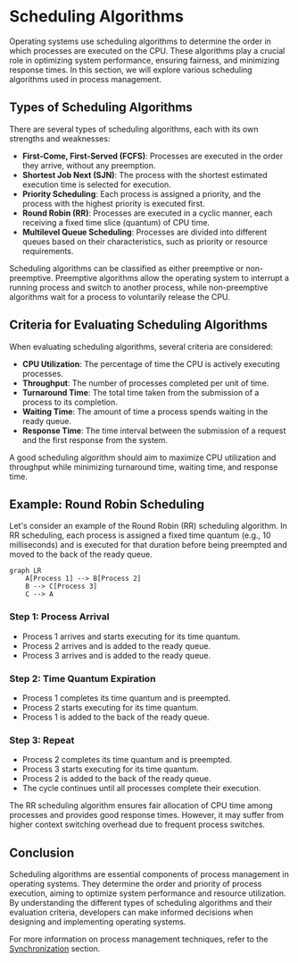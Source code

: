 
# Scheduling Algorithms

Operating systems use scheduling algorithms to determine the order in which processes are executed on the CPU. These algorithms play a crucial role in optimizing system performance, ensuring fairness, and minimizing response times. In this section, we will explore various scheduling algorithms used in process management.

## Types of Scheduling Algorithms

There are several types of scheduling algorithms, each with its own strengths and weaknesses:

- **First-Come, First-Served (FCFS)**: Processes are executed in the order they arrive, without any preemption.
- **Shortest Job Next (SJN)**: The process with the shortest estimated execution time is selected for execution.
- **Priority Scheduling**: Each process is assigned a priority, and the process with the highest priority is executed first.
- **Round Robin (RR)**: Processes are executed in a cyclic manner, each receiving a fixed time slice (quantum) of CPU time.
- **Multilevel Queue Scheduling**: Processes are divided into different queues based on their characteristics, such as priority or resource requirements.

<Callout type="info">
Scheduling algorithms can be classified as either preemptive or non-preemptive. Preemptive algorithms allow the operating system to interrupt a running process and switch to another process, while non-preemptive algorithms wait for a process to voluntarily release the CPU.
</Callout>

## Criteria for Evaluating Scheduling Algorithms

When evaluating scheduling algorithms, several criteria are considered:

- **CPU Utilization**: The percentage of time the CPU is actively executing processes.
- **Throughput**: The number of processes completed per unit of time.
- **Turnaround Time**: The total time taken from the submission of a process to its completion.
- **Waiting Time**: The amount of time a process spends waiting in the ready queue.
- **Response Time**: The time interval between the submission of a request and the first response from the system.

A good scheduling algorithm should aim to maximize CPU utilization and throughput while minimizing turnaround time, waiting time, and response time.

## Example: Round Robin Scheduling

Let's consider an example of the Round Robin (RR) scheduling algorithm. In RR scheduling, each process is assigned a fixed time quantum (e.g., 10 milliseconds) and is executed for that duration before being preempted and moved to the back of the ready queue.

```mermaid
graph LR
    A[Process 1] --> B[Process 2]
    B --> C[Process 3]
    C --> A
```

<Steps>

### Step 1: Process Arrival
- Process 1 arrives and starts executing for its time quantum.
- Process 2 arrives and is added to the ready queue.
- Process 3 arrives and is added to the ready queue.

### Step 2: Time Quantum Expiration
- Process 1 completes its time quantum and is preempted.
- Process 2 starts executing for its time quantum.
- Process 1 is added to the back of the ready queue.

### Step 3: Repeat
- Process 2 completes its time quantum and is preempted.
- Process 3 starts executing for its time quantum.
- Process 2 is added to the back of the ready queue.
- The cycle continues until all processes complete their execution.

</Steps>

The RR scheduling algorithm ensures fair allocation of CPU time among processes and provides good response times. However, it may suffer from higher context switching overhead due to frequent process switches.

## Conclusion

Scheduling algorithms are essential components of process management in operating systems. They determine the order and priority of process execution, aiming to optimize system performance and resource utilization. By understanding the different types of scheduling algorithms and their evaluation criteria, developers can make informed decisions when designing and implementing operating systems.

For more information on process management techniques, refer to the [Synchronization](/process-management/process-management-techniques/synchronization) section.
